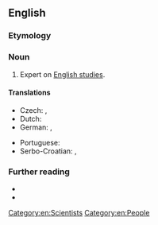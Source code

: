 ==English==

===Etymology===
{{suffix|en|Anglic|ist}}

===Noun===
{{en-noun}}

# Expert on [[English studies]].

====Translations====
{{trans-top|expert on Anglistics}}
* Czech: {{t+|cs|anglista|m}}, {{t|cs|anglistka|f}}
* Dutch: {{t+|nl|anglist|m|f}}
* German: {{t|de|Anglist|m}}, {{t|de|Anglistin|f}}
{{trans-mid}}
* Portuguese: {{t|pt|anglicista|m|f}}
* Serbo-Croatian: {{t+|sh|anglist|m}}, {{t+|sh|anglistkinja|f}}
{{trans-bottom}}

===Further reading===
<!-- not in Webster 1913 and Century 1911 -->
* {{R:Merriam Webster Online}}
* {{R:OneLook}}

[[Category:en:Scientists]]
[[Category:en:People]]